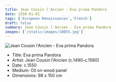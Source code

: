 ```yaml
---
title: Jean Cousin l'Ancien - Eva prima Pandora
date: 1550-01-01
tags: ['European Renaissances','French']
draft: false
summary: Jean Cousin l'Ancien - Eva prima Pandora
images: ['/static/images/10855.jpg']
---
```


![Jean Cousin l'Ancien - Eva prima Pandora](/static/images/10855.jpg)

* Title: Eva prima Pandora
* Artist: Jean Cousin l'Ancien (c.1490-c.1560)
* Date: c.1550
* Medium: Oil on wood panel
* Dimensions: 98 x 150 cm


